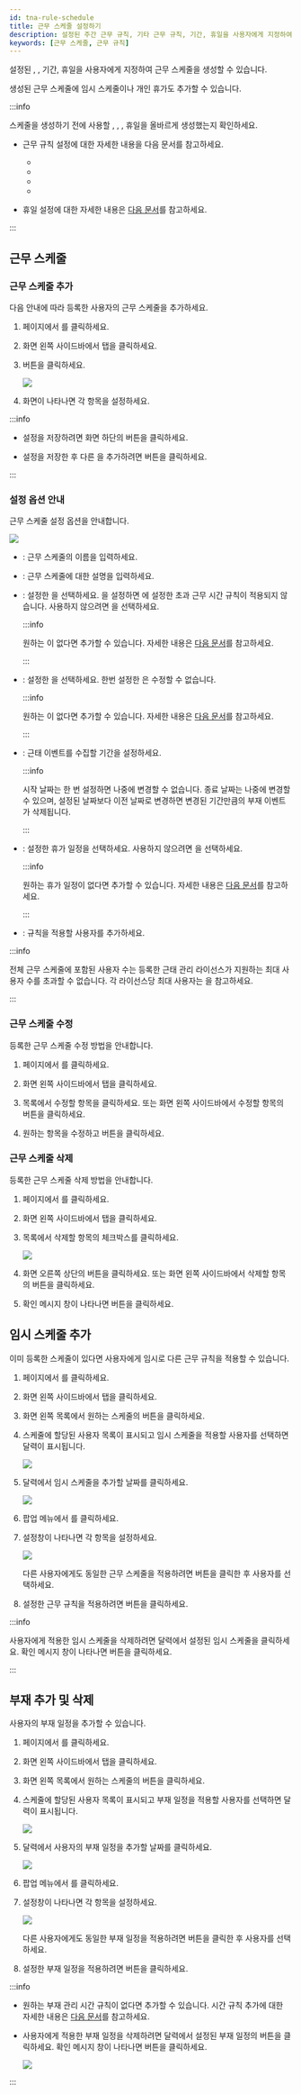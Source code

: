 ```yaml
---
id: tna-rule-schedule
title: 근무 스케줄 설정하기
description: 설정된 주간 근무 규칙, 기타 근무 규칙, 기간, 휴일을 사용자에게 지정하여 근무 스케줄을 생성 방법을 안내합니다.
keywords: [근무 스케줄, 근무 규칙]
---
```


설정된 <Cmd sid='tab.shift' product='2' className='normal' />, <Cmd sid='rule.rule' product='2' className='normal' />, 기간, 휴일을 사용자에게 지정하여 근무 스케줄을 생성할 수 있습니다.

생성된 근무 스케줄에 임시 스케줄이나 개인 휴가도 추가할 수 있습니다.

:::info

스케줄을 생성하기 전에 사용할 <Cmd sid='tab.payCode' product='2' className='normal' />, <Cmd sid='tab.shift' product='2' className='normal' />, <Cmd sid='tab.shift' product='2' className='normal' />, 휴일을 올바르게 생성했는지 확인하세요. 

* 근무 규칙 설정에 대한 자세한 내용을 다음 문서를 참고하세요.

  * <DocLink docId='platform/biostar_x/tna-rule-shift-paycode' />

  * <DocLink docId='platform/biostar_x/tna-rule-shift-day' />

  * <DocLink docId='platform/biostar_x/tna-rule-shift-schedule' />

  * <DocLink docId='platform/biostar_x/tna-rule-shift-overtime' />

* 휴일 설정에 대한 자세한 내용은 [다음 문서](settings-schedule#addHolidaySchedule)를 참고하세요.

:::

## 근무 스케줄

### 근무 스케줄 추가

다음 안내에 따라 등록한 사용자의 근무 스케줄을 추가하세요.

1. <Cmd sid='shell.header.launcher' /> 페이지에서 <Cmd sid='shell.header.tna' />를 클릭하세요.

1. 화면 왼쪽 사이드바에서 <Cmd sid='ta.schedule' product='2' /> 탭을 클릭하세요.

1. <Cmd sid='schedule.addSchedule' product='2' /> 버튼을 클릭하세요.

    <Image src='/img/biostarx-tna-schedule-template.png' />

1. <Cmd sid='schedule.addSchedule' product='2' /> 화면이 나타나면 각 항목을 설정하세요.

:::info

* 설정을 저장하려면 화면 하단의 <Cmd sid='button.apply' product='2' /> 버튼을 클릭하세요.

* 설정을 저장한 후 다른 <Cmd sid='ta.schedule' product='2' />을 추가하려면 <Cmd sid='ta.apply_add_another' product='2' /> 버튼을 클릭하세요.

:::

### 설정 옵션 안내

근무 스케줄 설정 옵션을 안내합니다.

<Image src='/img/biostarx-tna-schedule-template-adding.png' />

* <Cmd sid='form.name' product='2' />: 근무 스케줄의 이름을 입력하세요.

* <Cmd sid='form.description' product='2' />: 근무 스케줄에 대한 설명을 입력하세요.

* <Cmd sid='rule.rule' product='2' />: 설정한 <Cmd sid='rule.rule' product='2' className='normal' />을 선택하세요. <Cmd sid='rule.rule' product='2' className='normal' />을 설정하면 <Cmd sid='tab.shift' product='2' className='normal' />에 설정한 초과 근무 시간 규칙이 적용되지 않습니다. 사용하지 않으려면 <Cmd sid='common.none' product='2' />을 선택하세요.

  :::info

  원하는 <Cmd sid='rule.rule' product='2' className='normal' />이 없다면 추가할 수 있습니다. 자세한 내용은 [다음 문서](tna-rule-shift-overtime)를 참고하세요.

  :::

* <Cmd sid='scheduleTemplate.scheduleTemplate' product='2' />: 설정한 <Cmd sid='scheduleTemplate.scheduleTemplate' product='2' className='normal' />을 선택하세요. 한번 설정한 <Cmd sid='scheduleTemplate.scheduleTemplate' product='2' className='normal' />은 수정할 수 없습니다.

  :::info

  원하는 <Cmd sid='scheduleTemplate.scheduleTemplate' product='2' className='normal' />이 없다면 추가할 수 있습니다. 자세한 내용은 [다음 문서](tna-rule-shift-schedule)를 참고하세요.

  :::

* <Cmd sid='schedule.period' product='2' />: 근태 이벤트를 수집할 기간을 설정하세요.

  :::info

  시작 날짜는 한 번 설정하면 나중에 변경할 수 없습니다. 종료 날짜는 나중에 변경할 수 있으며, 설정된 날짜보다 이전 날짜로 변경하면 변경된 기간만큼의 부재 이벤트가 삭제됩니다.

  :::

* <Cmd sid='schedule.holiday' product='2' />: 설정한 휴가 일정을 선택하세요. 사용하지 않으려면 <Cmd sid='common.none' product='2' />을 선택하세요.

  :::info

  원하는 휴가 일정이 없다면 추가할 수 있습니다. 자세한 내용은 [다음 문서](settings-schedule#addHolidaySchedule)를 참고하세요.

  :::

* <Cmd sid='schedule.users' product='2' />: 규칙을 적용할 사용자를 추가하세요.

:::info

전체 근무 스케줄에 포함된 사용자 수는 등록한 근태 관리 라이선스가 지원하는 최대 사용자 수를 초과할 수 없습니다. 각 라이선스당 최대 사용자는 <DocLink docId='platform/biostar_x/licensing' />을 참고하세요.

:::

### 근무 스케줄 수정

등록한 근무 스케줄 수정 방법을 안내합니다.

1. <Cmd sid='shell.header.launcher' /> 페이지에서 <Cmd sid='shell.header.tna' />를 클릭하세요.

1. 화면 왼쪽 사이드바에서 <Cmd sid='ta.schedule' product='2' /> 탭을 클릭하세요.

1. <Cmd sid='ta.schedule' product='2' /> 목록에서 수정할 항목을 클릭하세요. 또는 화면 왼쪽 사이드바에서 수정할 항목의 <IcEdit /> 버튼을 클릭하세요.

1. 원하는 항목을 수정하고 <Cmd sid='button.apply' product='2' /> 버튼을 클릭하세요.

### 근무 스케줄 삭제

등록한 근무 스케줄 삭제 방법을 안내합니다.

1. <Cmd sid='shell.header.launcher' /> 페이지에서 <Cmd sid='shell.header.tna' />를 클릭하세요.

1. 화면 왼쪽 사이드바에서 <Cmd sid='ta.schedule' product='2' /> 탭을 클릭하세요.

1. <Cmd sid='ta.schedule' product='2' /> 목록에서 삭제할 항목의 체크박스를 클릭하세요.

    <Image src='/img/biostarx-tna-schedule-remove-item.png' />

1. 화면 오른쪽 상단의 <Cmd sid='schedule.deleteSchedule' product='2' /> 버튼을 클릭하세요. 또는 화면 왼쪽 사이드바에서 삭제할 항목의 <IcTrash2 /> 버튼을 클릭하세요.

1. 확인 메시지 창이 나타나면 <Cmd sid='button.yes' product='2' /> 버튼을 클릭하세요.


## 임시 스케줄 추가

이미 등록한 스케줄이 있다면 사용자에게 임시로 다른 근무 규칙을 적용할 수 있습니다.

1. <Cmd sid='shell.header.launcher' /> 페이지에서 <Cmd sid='shell.header.tna' />를 클릭하세요.

1. 화면 왼쪽 사이드바에서 <Cmd sid='ta.schedule' product='2' /> 탭을 클릭하세요.

1. 화면 왼쪽 목록에서 원하는 스케줄의 <IcTnaExpand /> 버튼을 클릭하세요.

1. 스케줄에 할당된 사용자 목록이 표시되고 임시 스케줄을 적용할 사용자를 선택하면 달력이 표시됩니다.

    <Image src='/img/biostarx-tna-schedule-template-add-temp-user.png' />

1. 달력에서 임시 스케줄을 추가할 날짜를 클릭하세요.

    <Image src='/img/biostarx-tna-schedule-template-add-temp-schedule.png' />

1. 팝업 메뉴에서 <Cmd sid='schedule.addTemporarySchedule' product='2' />를 클릭하세요.

1. <Cmd sid='schedule.addTemporarySchedule' product='2' /> 설정창이 나타나면 각 항목을 설정하세요.

    <Image src='/img/biostarx-tna-schedule-template-add-temp-schedule-setting.png' />

    다른 사용자에게도 동일한 근무 스케줄을 적용하려면 <IcSearch /> 버튼을 클릭한 후 사용자를 선택하세요.

1. 설정한 근무 규칙을 적용하려면 <Cmd sid='button.apply' product='2' /> 버튼을 클릭하세요.

:::info

사용자에게 적용한 임시 스케줄을 삭제하려면 달력에서 설정된 임시 스케줄을 클릭하세요. 확인 메시지 창이 나타나면 <Cmd sid='button.yes' product='2' /> 버튼을 클릭하세요.

:::


## 부재 추가 및 삭제

사용자의 부재 일정을 추가할 수 있습니다.

1. <Cmd sid='shell.header.launcher' /> 페이지에서 <Cmd sid='shell.header.tna' />를 클릭하세요.

1. 화면 왼쪽 사이드바에서 <Cmd sid='ta.schedule' product='2' /> 탭을 클릭하세요.

1. 화면 왼쪽 목록에서 원하는 스케줄의 <IcTnaExpand /> 버튼을 클릭하세요.

1. 스케줄에 할당된 사용자 목록이 표시되고 부재 일정을 적용할 사용자를 선택하면 달력이 표시됩니다.

    <Image src='/img/biostarx-tna-schedule-template-add-temp-user.png' />

1. 달력에서 사용자의 부재 일정을 추가할 날짜를 클릭하세요.

    <Image src='/img/biostarx-tna-schedule-template-add-temp-schedule.png' />

1. 팝업 메뉴에서 <Cmd sid='schedule.addLeave' product='2' />를 클릭하세요.

1. <Cmd sid='leave.editLeave' product='2' /> 설정창이 나타나면 각 항목을 설정하세요.

    <Image src='/img/biostarx-tna-schedule-template-add-leave-setting.png' />

    다른 사용자에게도 동일한 부재 일정을 적용하려면 <IcSearch /> 버튼을 클릭한 후 사용자를 선택하세요.

1. 설정한 부재 일정을 적용하려면 <Cmd sid='button.apply' product='2' /> 버튼을 클릭하세요.

:::info

* 원하는 부재 관리 시간 규칙이 없다면 추가할 수 있습니다. 시간 규칙 추가에 대한 자세한 내용은 [다음 문서](tna-rule-shift-paycode)를 참고하세요.

* 사용자에게 적용한 부재 일정을 삭제하려면 달력에서 설정된 부재 일정의 <IcTrash2 /> 버튼을 클릭하세요. 확인 메시지 창이 나타나면 <Cmd sid='button.yes' product='2' /> 버튼을 클릭하세요.

  <Image src='/img/biostarx-tna-schedule-remove-leave-item.png' alone />

:::